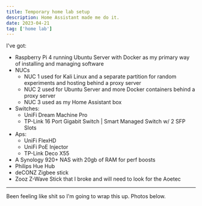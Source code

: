 ```yaml
---
title: Temporary home lab setup
description: Home Assistant made me do it.
date: 2023-04-21
tag: ['home lab']
---
```


I've got:

- Raspberry Pi 4 running Ubuntu Server with Docker as my primary way of installing and managing software
- NUCs
    - NUC 1 used for Kali Linux and a separate partition for random experiments and hosting behind a proxy server
    - NUC 2 used for Ubuntu Server and more Docker containers behind a proxy server
    - NUC 3 used as my Home Assistant box
- Switches:
    - UniFi Dream Machine Pro
    - TP-Link 16 Port Gigabit Switch | Smart Managed Switch w/ 2 SFP Slots
- Aps:
    - UniFi FlexHD
    - UniFi PoE Injector
    - TP-Link Deco X55
- A Synology 920+ NAS with 20gb of RAM for perf boosts
- Philips Hue Hub
- deCONZ Zigbee stick
- Zooz Z-Wave Stick that I broke and will need to look for the Aoetec

---

Been feeling like shit so I'm going to wrap this up. Photos below.